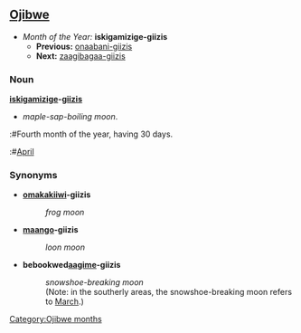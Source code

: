 ==[[Ojibwe]]==
*''Month of the Year:'' '''iskigamizige-giizis'''
**'''Previous:''' [[onaabani-giizis]]
**'''Next:''' [[zaagibagaa-giizis]]

===Noun===
'''[[iskigamizige]]-[[giizis]]'''
*''maple-sap-boiling moon''.
:#Fourth month of the year, having 30 days.
:#[[April]]

===Synonyms===
*'''[[omakakii]]wi-giizis'''
*:''frog moon''

*'''[[maang]]o-giizis'''
*:''loon moon''

*'''bebookwed[[aagim]]e-giizis'''
*:''snowshoe-breaking moon''
*:(Note: in the southerly areas, the snowshoe-breaking moon refers to [[March]].)

[[Category:Ojibwe months]]